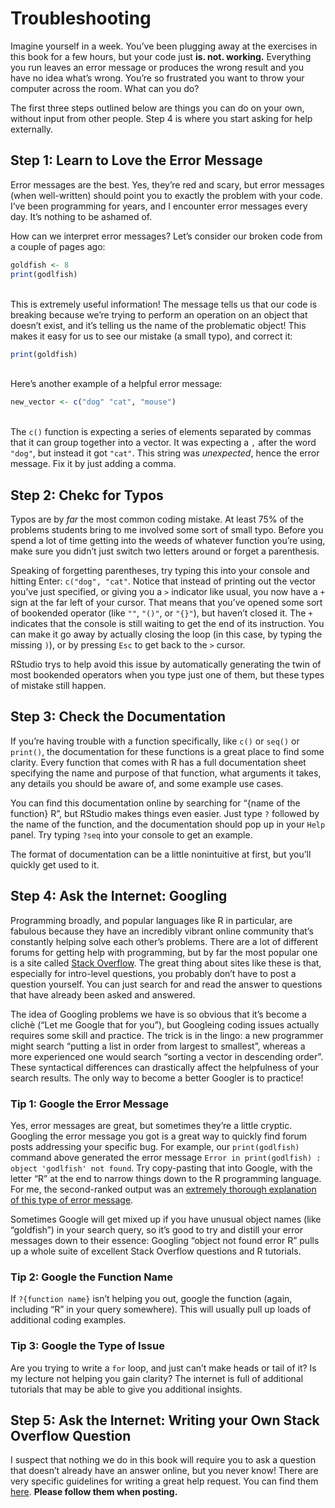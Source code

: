
# Troubleshooting

Imagine yourself in a week. You've been plugging away at the exercises in this book for a few hours, but your code just **is. not. working.** Everything you run leaves an error message or produces the wrong result and you have no idea what's wrong. You're so frustrated you want to throw your computer across the room. What can you do? 

The first three steps outlined below are things you can do on your own, without input from other people. Step 4 is where you start asking for help externally.

## Step 1: Learn to Love the Error Message 

Error messages are the best. Yes, they're red and scary, but error messages (when well-written) should point you to exactly the problem with your code. I've been programming for years, and I encounter error messages every day. It's nothing to be ashamed of.

How can we interpret error messages? Let's consider our broken code from a couple of pages ago:

```r
goldfish <- 8
print(godlfish)
```
<br> 
This is extremely useful information! The message tells us that our code is breaking because we're trying to perform an operation on an object that doesn't exist, and it's telling us the name of the problematic object! This makes it easy for us to see our mistake (a small typo), and correct it:
```r
print(goldfish)
```
<br>
Here's another example of a helpful error message:
```r
new_vector <- c("dog" "cat", "mouse")
```
<br> 
The `c()` function is expecting a series of elements separated by commas that it can group together into a vector. It was expecting a `,` after the word `"dog"`, but instead it got `"cat"`. This string was *unexpected*, hence the error message. Fix it by just adding a comma.


## Step 2: Chekc for Typos

Typos are by *far* the most common coding mistake. At least 75% of the problems students bring to me involved some sort of small typo. Before you spend a lot of time getting into the weeds of whatever function you're using, make sure you didn't just switch two letters around or forget a parenthesis. 

Speaking of forgetting parentheses, try typing this into your console and hitting Enter: `c("dog", "cat"`. Notice that instead of printing out the vector you've just specified, or giving you a `>` indicator like usual, you now have a `+` sign at the far left of your cursor. That means that you've opened some sort of bookended operator (like `""`, `"()"`, or `"{}"`), but haven't closed it. The `+` indicates that the console is still waiting to get the end of its instruction. You can make it go away by actually closing the loop (in this case, by typing the missing `)`), or by pressing `Esc` to get back to the `>` cursor. 

RStudio trys to help avoid this issue by automatically generating the twin of most bookended operators when you type just one of them, but these types of mistake still happen. 

## Step 3: Check the Documentation

If you're having trouble with a function specifically, like `c()` or `seq()` or `print()`, the documentation for these functions is a great place to find some clarity. Every function that comes with R has a full documentation sheet specifying the name and purpose of that function, what arguments it takes, any details you should be aware of, and some example use cases. 

You can find this documentation online by searching for "{name of the function} R", but RStudio makes things even easier. Just type `?` followed by the name of the function, and the documentation should pop up in your `Help` panel. Try typing `?seq` into your console to get an example. 

The format of documentation can be a little nonintuitive at first, but you'll quickly get used to it. 

## Step 4: Ask the Internet: Googling

Programming broadly, and popular languages like R in particular, are fabulous because they have an incredibly vibrant online community that's constantly helping solve each other's problems. There are a lot of different forums for getting help with programming, but by far the most popular one is a site called [Stack Overflow](www.stackoverflow.com). The great thing about sites like these is that, especially for intro-level questions, you probably don't have to post a question yourself. You can just search for and read the answer to questions that have already been asked and answered. 

The idea of Googling problems we have is so obvious that it's become a clich&#232; ("Let me Google that for you"), but Googleing coding issues actually requires some skill and practice. The trick is in the lingo: a new programmer might search "putting a list in order from largest to smallest", whereas a more experienced one would search "sorting a vector in descending order". These syntactical differences can drastically affect the helpfulness of your search results. The only way to become a better Googler is to practice! 

### Tip 1: Google the Error Message

Yes, error messages are great, but sometimes they're a little cryptic. Googling the error message you got is a great way to quickly find forum posts addressing your specific bug. For example, our `print(godlfish)` command above generated the error message `Error in print(godlfish) : object 'godlfish' not found`. Try copy-pasting that into Google, with the letter "R" at the end to narrow things down to the R programming language. For me, the second-ranked output was an [extremely thorough explanation of this type of error message](http://stackoverflow.com/questions/27886839/what-does-error-object-myvariable-not-found-mean). 

Sometimes Google will get mixed up if you have unusual object names (like "goldfish") in your search query, so it's good to try and distill your error messages down to their essence: Googling "object not found error R" pulls up a whole suite of excellent Stack Overflow questions and R tutorials. 

### Tip 2: Google the Function Name

If `?{function name}` isn't helping you out, google the function (again, including "R" in your query somewhere). This will usually pull up loads of additional coding examples. 

### Tip 3: Google the Type of Issue

Are you trying to write a `for` loop, and just can't make heads or tail of it? Is my lecture not helping you gain clarity? The internet is full of additional tutorials that may be able to give you additional insights. 


## Step 5: Ask the Internet: Writing your Own Stack Overflow Question

I suspect that nothing we do in this book will require you to ask a question that doesn't already have an answer online, but you never know! There are very specific guidelines for writing a great help request. You can find them [here](http://stackoverflow.com/help/how-to-ask). **Please follow them when posting.**

